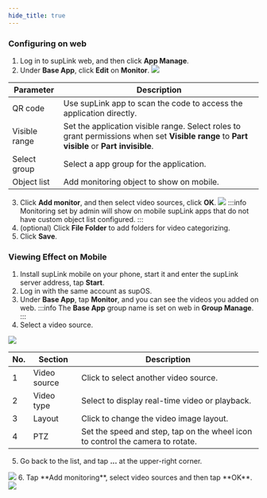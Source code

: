 ```yaml
---
hide_title: true
---
```


### Configuring on web

1. Log in to supLink web, and then click **App Manage**.
2. Under **Base App**, click **Edit** on **Monitor**.
![](https://wordpressfreezonex.oss-accelerate.aliyuncs.com/supLink/26.png)

<table>
    <thead>
      <tr>
        <th>Parameter</th>
        <th>Description</th>
      </tr>
    </thead>
    <tbody>
    <tr>
        <td>QR code</td>
        <td>Use supLink app to scan the code to access the application directly.</td>
      </tr>
      <tr>
        <td>Visible range</td>
        <td>Set the application visible range. Select roles to grant permissions when set <b>Visible range</b> to <b>Part visible</b> or <b>Part invisible</b>.</td>
      </tr>
      <tr>
        <td>Select group</td>
        <td>Select a app group for the application.</td>
      </tr>
      <tr>
        <td>Object list</td>
        <td>Add monitoring object to show on mobile.</td>
      </tr>
    </tbody>
</table>

3. Click **Add monitor**, and then select video sources, click **OK**.
![](https://wordpressfreezonex.oss-accelerate.aliyuncs.com/supLink/27.png)
:::info
Monitoring set by admin will show on mobile supLink apps that do not have custom object list configured.
:::
4. (optional) Click **File Folder** to add folders for video categorizing.
5. Click **Save**.

### Viewing Effect on Mobile

1. Install supLink mobile on your phone, start it and enter the supLink server address, tap **Start**.
2. Log in with the same account as supOS.
3. Under **Base App**, tap **Monitor**, and you can see the videos you added on web.
:::info
The **Base App** group name is set on web in **Group Manage**.
:::
4. Select a video source.<br />
<img className="image-zoom" src="https://wordpressfreezonex.oss-accelerate.aliyuncs.com/supLink/28.png" />

<table>
    <thead>
      <tr>
        <th>No.</th>
        <th>Section</th>
        <th>Description</th>
      </tr>
    </thead>
    <tbody>
      <tr>
      <td>1</td>
        <td>Video source</td>
        <td>Click to select another video source.</td>
      </tr>
      <tr>
      <td>2</td>
        <td>Video type</td>
        <td>Select to display real-time video or playback.</td>
      </tr>
      <tr>
      <td>3</td>
        <td>Layout</td>
        <td>Click to change the video image layout.</td>
      </tr>
      <tr>
      <td>4</td>
        <td>PTZ</td>
        <td>Set the speed and step, tap on the wheel icon to control the camera to rotate.</td>
      </tr>
    </tbody>
</table>

5. Go back to the list, and tap **...** at the upper-right corner.
<img className="image-zoom" src="https://wordpressfreezonex.oss-accelerate.aliyuncs.com/supLink/29.png" />
6. Tap **Add monitoring**, select video sources and then tap **OK**.
<img className="image-zoom" src="https://wordpressfreezonex.oss-accelerate.aliyuncs.com/supLink/30.png" />



